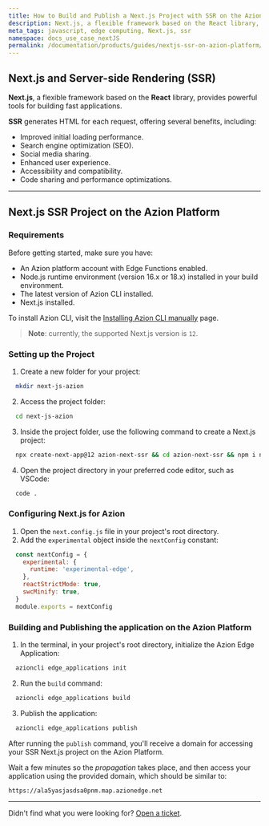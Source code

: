 ```yaml
---
title: How to Build and Publish a Next.js Project with SSR on the Azion Platform
description: Next.js, a flexible framework based on the React library, provides powerful tools for building fast applications. SSR generates HTML for each request, offering several benefits.
meta_tags: javascript, edge computing, Next.js, ssr
namespace: docs_use_case_nextJS
permalink: /documentation/products/guides/nextjs-ssr-on-azion-platform/
---
```


## Next.js and Server-side Rendering (SSR)

**Next.js**, a flexible framework based on the **React** library, provides powerful tools for building fast applications.

**SSR** generates HTML for each request, offering several benefits, including:

- Improved initial loading performance.
- Search engine optimization (SEO).
- Social media sharing.
- Enhanced user experience.
- Accessibility and compatibility.
- Code sharing and performance optimizations.

---

## Next.js SSR Project on the Azion Platform

### Requirements

Before getting started, make sure you have:

- An Azion platform account with Edge Functions enabled.
- Node.js runtime environment (version 16.x or 18.x) installed in your build environment.
- The latest version of Azion CLI installed.
- Next.js installed.

To install Azion CLI, visit the [Installing Azion CLI manually](/en/documentation/products/guides/cli-installing-manually/) page.

> **Note**: currently, the supported Next.js version is `12`.

### Setting up the Project

1. Create a new folder for your project:

```bash
  mkdir next-js-azion
```



2. Access the project folder:

```bash
  cd next-js-azion
```



3. Inside the project folder, use the following command to create a Next.js project:

```bash
  npx create-next-app@12 azion-next-ssr && cd azion-next-ssr && npm i next@12
```



4. Open the project directory in your preferred code editor, such as VSCode:

```bash
  code .
```

### Configuring Next.js for Azion

1. Open the `next.config.js` file in your project's root directory.
2. Add the `experimental` object inside the `nextConfig` constant:

```js
  const nextConfig = {
    experimental: {
      runtime: 'experimental-edge',
    },
    reactStrictMode: true,
    swcMinify: true,
  }
  module.exports = nextConfig
```

### Building and Publishing the application on the Azion Platform

1. In the terminal, in your project's root directory, initialize the Azion Edge Application:

```bash
  azioncli edge_applications init
```



2. Run the `build` command:

```bash
  azioncli edge_applications build
```



3. Publish the application:

```bash
  azioncli edge_applications publish
```

After running the `publish` command, you'll receive a domain for accessing your SSR Next.js project on the Azion Platform.

Wait a few minutes so the *propagation* takes place, and then access your application using the provided domain, which should be similar to:

`https://ala5yasjasdsa0pnm.map.azionedge.net`

---

Didn't find what you were looking for? [Open a ticket](https://tickets.azion.com/).
